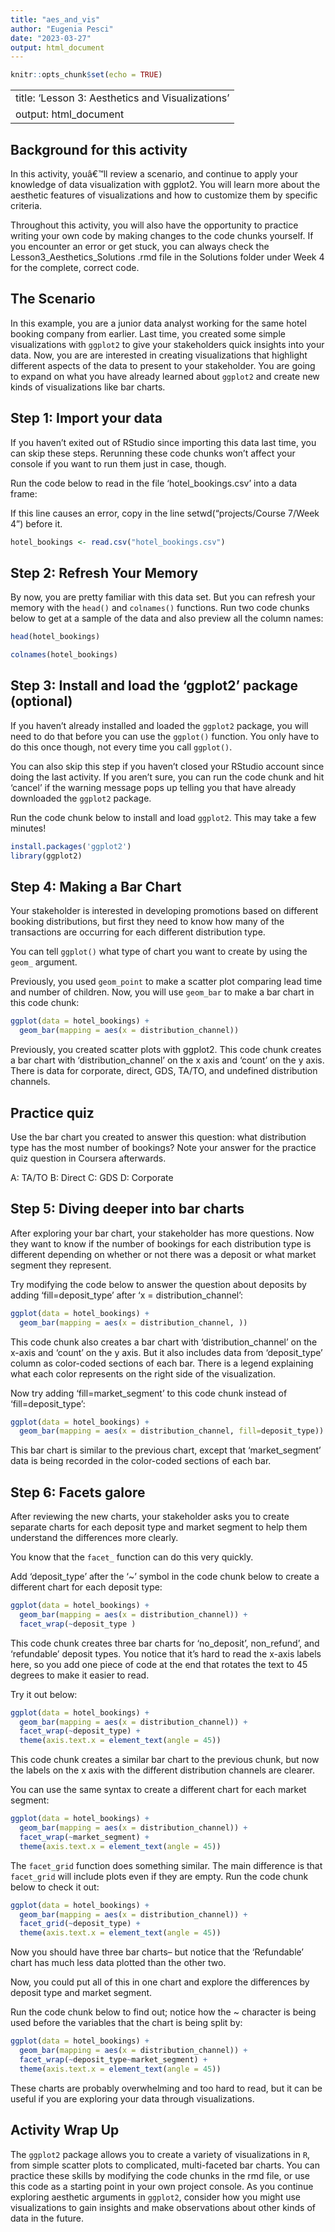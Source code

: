 ---
title: "aes_and_vis"
author: "Eugenia Pesci"
date: "2023-03-27"
output: html_document
---

```{r setup, include=FALSE}
knitr::opts_chunk$set(echo = TRUE)
```

---
title: 'Lesson 3: Aesthetics and Visualizations'
output: html_document
---

## Background for this activity
In this activity, youâ€™ll review a scenario, and continue to apply your knowledge of data visualization with ggplot2. You will learn more about the aesthetic features of visualizations and how to customize them by specific criteria. 

Throughout this activity, you will also have the opportunity to practice writing your own code by making changes to the code chunks yourself. If you encounter an error or get stuck, you can always check the Lesson3_Aesthetics_Solutions .rmd file in the Solutions folder under Week 4 for the complete, correct code. 

## The Scenario
In this example, you are a junior data analyst working for the same hotel booking company from earlier. Last time, you created some simple visualizations with `ggplot2` to give your stakeholders quick insights into your data. Now, you are are interested in creating visualizations that highlight different aspects of the data to present to your stakeholder. You are going to expand on what you have already learned about `ggplot2` and create new kinds of visualizations like bar charts.  

## Step 1: Import your data
If you haven't exited out of RStudio since importing this data last time, you can skip these steps. Rerunning these code chunks won't affect your console if you want to run them just in case, though.  

Run the code below to read in the file 'hotel_bookings.csv' into a data frame: 

If this line causes an error, copy in the line setwd("projects/Course 7/Week 4") before it. 

```{r load data}
hotel_bookings <- read.csv("hotel_bookings.csv")
```

## Step 2: Refresh Your Memory

By now, you are pretty familiar with this data set. But you can refresh your memory with the `head()` and `colnames()` functions. Run two code chunks below to get at a sample of the data and also preview all the column names:

```{r look at data}
head(hotel_bookings)
```

```{r look at column names}
colnames(hotel_bookings)
```

## Step 3: Install and load the 'ggplot2' package (optional)

If you haven't already installed and loaded the `ggplot2` package, you will need to do that before you can use the `ggplot()` function. You only have to do this once though, not every time you call `ggplot()`.

You can also skip this step if you haven't closed your RStudio account since doing the last activity. If you aren't sure, you can run the code chunk and hit 'cancel' if the warning message pops up telling you that have already downloaded the `ggplot2` package.

Run the code chunk below to install and load `ggplot2`. This may take a few minutes!

```{r loading and installing ggplot2, echo=FALSE, message=FALSE}
install.packages('ggplot2')
library(ggplot2)
```

## Step 4: Making a Bar Chart

Your stakeholder is interested in developing promotions based on different booking distributions, but first they need to know how many of the transactions are occurring for each different distribution type.

You can tell `ggplot()` what type of chart you want to create by using the `geom_` argument. 

Previously, you used `geom_point` to make a scatter plot comparing lead time and number of children. Now, you will use `geom_bar` to make a bar chart in this code chunk: 

```{r example chart}
ggplot(data = hotel_bookings) +
  geom_bar(mapping = aes(x = distribution_channel))
```
Previously, you created scatter plots with ggplot2. This code chunk creates a bar chart with 'distribution_channel' on the x axis and 'count' on the y axis. There is data for corporate, direct, GDS, TA/TO, and undefined distribution channels. 

## Practice quiz
Use the bar chart you created to answer this question: what distribution type has the most number of bookings? Note your answer for the practice quiz question in Coursera afterwards.

A: TA/TO
B: Direct
C: GDS
D: Corporate

## Step 5: Diving deeper into bar charts

After exploring your bar chart, your stakeholder has more questions. Now they want to know if the number of bookings for each distribution type is different depending on whether or not there was a deposit or what market segment they represent. 

Try modifying the code below to answer the question about deposits by adding 'fill=deposit_type' after 'x = distribution_channel':

```{r pressure, echo=FALSE}
ggplot(data = hotel_bookings) +
  geom_bar(mapping = aes(x = distribution_channel, ))
```
This code chunk also creates a bar chart with 'distribution_channel' on the x-axis and 'count' on the y axis. But it also includes data from 'deposit_type' column as color-coded sections of each bar. There is a legend explaining what each color represents on the right side of the visualization. 

Now try adding 'fill=market_segment' to this code chunk instead of 'fill=deposit_type':

```{r pressure, echo=FALSE}
ggplot(data = hotel_bookings) +
  geom_bar(mapping = aes(x = distribution_channel, fill=deposit_type))
```
This bar chart is similar to the previous chart, except that 'market_segment' data is being recorded in the color-coded sections of each bar. 

## Step 6: Facets galore

After reviewing the new charts, your stakeholder asks you to create separate charts for each deposit type and market segment to help them understand the differences more clearly.

You know that the `facet_` function can do this very quickly.

Add 'deposit_type' after the '~' symbol in the code chunk below to create a different chart for each deposit type:
```{r creating a plot}
ggplot(data = hotel_bookings) +
  geom_bar(mapping = aes(x = distribution_channel)) +
  facet_wrap(~deposit_type )
```

This code chunk creates three bar charts for 'no_deposit', non_refund', and 'refundable' deposit types. You notice that it's hard to read the x-axis labels here, so you add one piece of code at the end that rotates the text to 45 degrees to make it easier to read. 

Try it out below:
```{r creating a plot with rotated labels}
ggplot(data = hotel_bookings) +
  geom_bar(mapping = aes(x = distribution_channel)) +
  facet_wrap(~deposit_type) +
  theme(axis.text.x = element_text(angle = 45))
```
This code chunk creates a similar bar chart to the previous chunk, but now the labels on the x axis with the different distribution channels are clearer.

You can use the same syntax to create a different chart for each market segment:
```{r creating a plot}
ggplot(data = hotel_bookings) +
  geom_bar(mapping = aes(x = distribution_channel)) +
  facet_wrap(~market_segment) +
  theme(axis.text.x = element_text(angle = 45))
```

The `facet_grid` function does something similar. The main difference is that `facet_grid` will include plots even if they are empty. Run the code chunk below to check it out:

```{r creating a plot}
ggplot(data = hotel_bookings) +
  geom_bar(mapping = aes(x = distribution_channel)) +
  facet_grid(~deposit_type) +
  theme(axis.text.x = element_text(angle = 45))
```
Now you should have three bar charts-- but notice that the 'Refundable' chart has much less data plotted than the other two. 

Now, you could put all of this in one chart and explore the differences by deposit type and market segment.

Run the code chunk below to find out; notice how the ~ character is being used before the variables that the chart is being split by: 
```{r creating a plot}
ggplot(data = hotel_bookings) +
  geom_bar(mapping = aes(x = distribution_channel)) +
  facet_wrap(~deposit_type~market_segment) +
  theme(axis.text.x = element_text(angle = 45))
```

These charts are probably overwhelming and too hard to read, but it can be useful if you are exploring your data through visualizations.  

## Activity Wrap Up
The `ggplot2` package allows you to create a variety of visualizations in `R`, from simple scatter plots to complicated, multi-faceted bar charts. You can practice these skills by modifying the code chunks in the rmd file, or use this code as a starting point in your own project console. As you continue exploring aesthetic arguments in `ggplot2`, consider how you might use visualizations to gain insights and make observations about other kinds of data in the future. 
